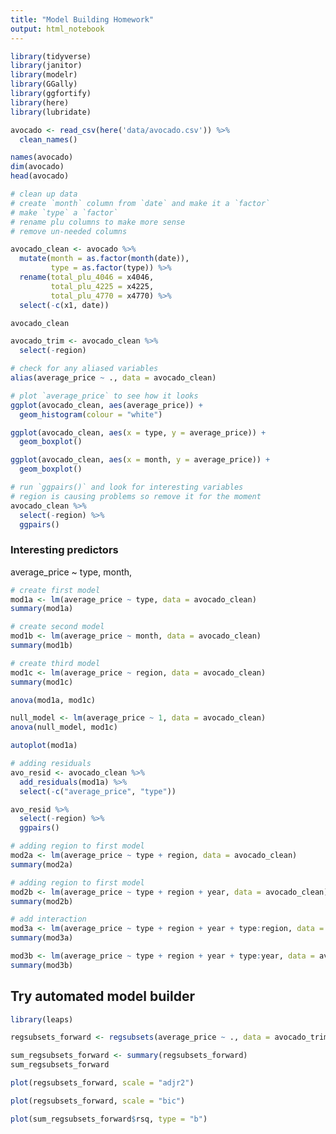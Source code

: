 ```yaml
---
title: "Model Building Homework"
output: html_notebook
---
```


```r
library(tidyverse)
library(janitor)
library(modelr)
library(GGally)
library(ggfortify)
library(here)
library(lubridate)
```

```r
avocado <- read_csv(here('data/avocado.csv')) %>% 
  clean_names()

names(avocado)
dim(avocado)
head(avocado)
```

```r
# clean up data
# create `month` column from `date` and make it a `factor`
# make `type` a `factor`
# rename plu columns to make more sense
# remove un-needed columns

avocado_clean <- avocado %>% 
  mutate(month = as.factor(month(date)),
         type = as.factor(type)) %>% 
  rename(total_plu_4046 = x4046,
         total_plu_4225 = x4225,
         total_plu_4770 = x4770) %>% 
  select(-c(x1, date))

avocado_clean

avocado_trim <- avocado_clean %>% 
  select(-region)
```
```r
# check for any aliased variables
alias(average_price ~ ., data = avocado_clean)
```

```r
# plot `average_price` to see how it looks
ggplot(avocado_clean, aes(average_price)) + 
  geom_histogram(colour = "white")

ggplot(avocado_clean, aes(x = type, y = average_price)) +
  geom_boxplot()

ggplot(avocado_clean, aes(x = month, y = average_price)) +
  geom_boxplot()

```

```r
# run `ggpairs()` and look for interesting variables
# region is causing problems so remove it for the moment
avocado_clean %>% 
  select(-region) %>% 
  ggpairs()
```
### Interesting predictors

average_price ~
type, 
month,


```r
# create first model
mod1a <- lm(average_price ~ type, data = avocado_clean)
summary(mod1a)
```

```r
# create second model
mod1b <- lm(average_price ~ month, data = avocado_clean)
summary(mod1b)
```

```r
# create third model
mod1c <- lm(average_price ~ region, data = avocado_clean)
summary(mod1c)
```

```r
anova(mod1a, mod1c)

null_model <- lm(average_price ~ 1, data = avocado_clean)
anova(null_model, mod1c)
```

```r
autoplot(mod1a)
```

```r
# adding residuals
avo_resid <- avocado_clean %>%
  add_residuals(mod1a) %>%
  select(-c("average_price", "type"))

avo_resid %>% 
  select(-region) %>% 
  ggpairs()
```

```r
# adding region to first model
mod2a <- lm(average_price ~ type + region, data = avocado_clean)
summary(mod2a)
```

```r
# adding region to first model
mod2b <- lm(average_price ~ type + region + year, data = avocado_clean)
summary(mod2b)
```
```r
# add interaction
mod3a <- lm(average_price ~ type + region + year + type:region, data = avocado_clean)
summary(mod3a)
```

```r
mod3b <- lm(average_price ~ type + region + year + type:year, data = avocado_clean)
summary(mod3b)
```




## Try automated model builder

```r
library(leaps)
```

```r
regsubsets_forward <- regsubsets(average_price ~ ., data = avocado_trim, nvmax = 10, method = "forward")
```

```r
sum_regsubsets_forward <- summary(regsubsets_forward)
sum_regsubsets_forward
```

```r
plot(regsubsets_forward, scale = "adjr2")
```
```r
plot(regsubsets_forward, scale = "bic")

```

```r
plot(sum_regsubsets_forward$rsq, type = "b")

```

```r

```

